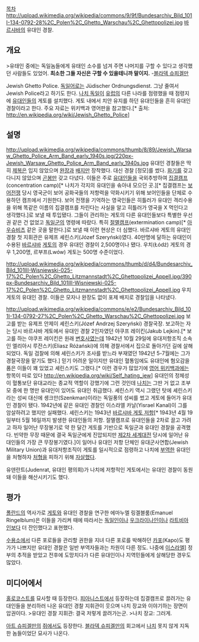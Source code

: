 [[목차]]
http://upload.wikimedia.org/wikipedia/commons/9/9f/Bundesarchiv_Bild_101I-134-0792-28%2C_Polen%2C_Ghetto_Warschau%2C_Ghettopolizei.jpg
[[바르샤바]]의 유대인 경찰.

== 개요 ==
>유태인 중에는 독일놈들에게 유태인 소수를 넘겨 주면 나머지를 구할 수 있다고 생각했던 사람들도 있었어. '''최소한 그들 자신은 구할 수 있을테니까 말이지.''' -[[블라덱 슈피겔만]]

Jewish Ghetto Police. [[독일어]]로는 Jüdischer Ordnungsdienst. 그냥 줄여서 Jewish Police라고 하기도 한다. [[나치 독일]]이 [[유럽]]의 다른 나라를 점령했을 때 점령지에 [[유대인]]들의 게토를 설치했다. 게토 내에서 치안 유지를 하던 유대인들을 흔히 유대인 경찰이라고 한다. 주요 자료는 위키백과 영어판을 참고했다.[* 출처: http://en.wikipedia.org/wiki/Jewish_Ghetto_Police]
== 설명 ==

http://upload.wikimedia.org/wikipedia/commons/thumb/8/89/Jewish_Warsaw_Ghetto_Police_Arm_Band_early_1940s.jpg/220px-Jewish_Warsaw_Ghetto_Police_Arm_Band_early_1940s.jpg
유대인 경찰들은 딱히 [[제복]]은 입지 않았으며 [[완장]]과 [[배지]]만 장착했다. 대신 경찰 [정모]를 썼다. [[화기]]를 갖고 다니지 않았으며 [[곤봉]]만 갖고 다녔다. 이들은 주로 [[유대인]]들을 국외추방하여 [[집결캠프]](concentration camp)[* 나치가 각지의 유대인을 솎아내 모으던 곳.][* 집결캠프는 [[보어전쟁]] 당시 영국군이 보어 공화국들의 저항력을 약화시키기 위해 보어인들을 단체로 수용하던 캠프에서 기원한다. 보어 전쟁을 기억하는 영국인들은 히틀러가 유대인 격리수용을 위해 똑같은 이름의 집결캠프를 차린다는 사실을 알고 히틀러가 영국을 X 먹인다고 생각했다.]로 보낼 때 투입됐다. 그들이 관리하는 게토의 다른 유대인들보다 특별한 우선권 같은 건 없었고 [[독일군]]의 명령에 따랐다. 특히 [[절멸캠프]](extermination camp)[* [[아우슈비츠]] 같은 곳을 말한다.]로 보낼 때 이런 현상은 더 심했다. 바르샤바 게토의 유대인 경찰 첫 지휘관은 유제프 셰린스키(Józef  Szeryński)였다. 40만명에 달하는 유대인이 수용된 [[바르샤바]] [[게토]]의 경우 유대인 경찰이 2,500명이나 됐다. 우치(Łódź) 게토의 경우 1,200명, 르부프(Lwów) 게토는 500명 수준이었다.

http://upload.wikimedia.org/wikipedia/commons/thumb/d/d4/Bundesarchiv_Bild_101III-Wisniewski-025-17%2C_Polen%2C_Ghetto_Litzmannstadt%2C_Ghettopolizei_Appell.jpg/390px-Bundesarchiv_Bild_101III-Wisniewski-025-17%2C_Polen%2C_Ghetto_Litzmannstadt%2C_Ghettopolizei_Appell.jpg
우치 게토의 유대인 경찰. 이들은 모자나 완장도 없이 포제 배지로 경찰임을 나타냈다.

http://upload.wikimedia.org/wikipedia/commons/e/e2/Bundesarchiv_Bild_101I-134-0792-27%2C_Polen%2C_Ghetto_Warschau%2C_Ghettopolizei.jpg
보고를 받는 유제프 안제이 셰린스키(Józef Andrzej Szeryński) 경찰국장. 보고하는 자는 당시 바르샤바 게토에서 유대인 경찰 2인자였던 야쿠프 레이킨(Jakub Lejkin).[*  보고를 하는 야쿠프 레이킨은 원래 [[변호사]]였는데 1942년 10월 29일에 유대저항조직 소속인 엘리아시 루잔스키(Eliasz Różański)에 의해 경찰서에서 집으로 돌아가던 길에 살해되었다. 독일 검찰에 의해 셰린스키가 조사를 받느라 부재였던 1942년 5-7월에는 그가 경찰국장을 맡기도 했다.] 믿기 어려운 일이지만 유대인 혈통임에도 유대인에 혐오감을 품은 이들이 꽤 있었고 셰린스키도 그랬다.[* 이런 경우가 많았기에 [[영어 위키백과]]에는 항목이 따로 있다 http://en.wikipedia.org/wiki/Self_hating_jew] 유대인의 정체성이 혈통보단 유대교라는 종교적 역할이 강했기에 그런 것인데 [[나치]]는 그딴 거 없고 조부모 중에 한 명만 유대인이 있어도 유대인 취급했다. 셰린스키 역시 그랬던 탓에 셰린스키라는 성씨 대신에 솅크만(Szenkman)이라는 독일풍의 성씨를 썼고 게토에 들어가 유대인 경찰이 됐다. 1942년에 같은 유대인 경찰인 이스라엘 카날(Yisrael Kanal)이 그를 암살하려고 했지만 실패했다. 셰린스키는 1943년 [[바르샤바 게토 저항]][* 1943년 4월 19일부터 5월 16일까지 발생한 유대인들의 저항. 절멸캠프로 유대인들을 2차로 끌고 가려고 하자 일어난 무장봉기로 약 한 달간 게토를 기반으로 독일군과 유대인 경찰을 공격했다. 빈약한 무장 때문에 결국 독일군에게 진압되지만 [[제2차 세계대전]] 당시에 일어난 유대인들의 가장 큰 무장봉기였다.]이 일어나 유대인 저항 단체인 유대군사연합(Jewish Military Union)과 유대저항조직이 게토를 일시적으로 점령하고 나치에 [[부역]]한 유대인을 처형하자 [[처형]]을 피하기 위해 [[자살]]했다.

유덴란트(Judenrat, 유대인 평의회)가 나치에 저항적인 게토에서는 유대인 경찰이 동원돼 이들을 해산시키기도 했다.

== 평가 ==
[[폴란드]]의 역사가로 [[게토]]와 유대인 경찰을 연구한 에마누엘 링겔블룸(Emanuel Ringelblum)은 이들을 가리켜 때에 따라서는 [[독일]]인이나 [[우크라이나]]인이나 [[라트비아]]인보다 더 잔인했다고 표현했다.

[[수용소]]에서 다른 포로들을 관리할 권한을 지녀 다른 포로를 박해하던 [[카포]](Kapo)도 평가가 나쁘지만 유대인 경찰은 일반 부역자들과는 차원이 다른 정도. 나중에 [[이스라엘]]] 정부의 추적을 받았고 전후에 도망치다가 다른 유대인이나 지역민들에게 살해당한 경우도 많았다.

== 미디어에서 ==
[[홀로코스트]]를 묘사할 때 등장한다. [[피아니스트]]에서 등장하는데 집결캠프로 끌려가는 유대인들을 분리하러 나온 유대인 경찰 지휘관이 웃으며 나치 장교와 이야기하는 장면이 압권이다. 
>유대인 경찰 지휘관: 결국 저렇게 끌려가는군.
>나치 장교: 그러게.

[[아트 슈피겔만]]의 [[쥐]]에서도 등장한다. [[블라덱 슈피겔만]]의 회고에서 [[나치]] 못지 않게 지독한 놈들이었단 묘사가 나온다.
